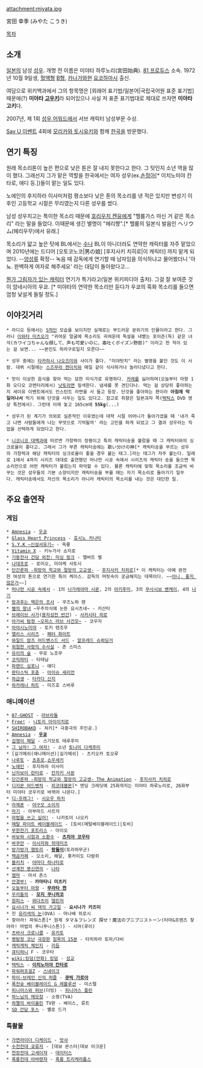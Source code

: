 attachment:miyata.jpg

宮田 幸季 (みやた こうき)

[[목차]]
== 소개 ==
[[일본]]의 남성 [[성우]]. 개명 전 이름은 미야타 하루노리(宮田始典). [[81 프로듀스]] 소속. 1972년 10월 9일생, [[혈액형]] [[B형]], [[카나가와]]현 [[요코하마]]시 출신.

여담으로 위키백과에서 그의 항목명은 [외래어 표기법/일본어|국립국어원 표준 표기법] 때문에(?) '''미야타 [[고우키]]'''라 되어있으나 사실 저 표준 표기법대로 제대로 쓰자면 '''미야타 고키'''다.

2007년, 제 1회 [[성우 어워드]]에서 서브 캐릭터 남성부문 수상.

[[Say U 이벤트]] 4회에 [[모리카와 토시유키]]와 함께 [[한국]]을 방문했다.

== 연기 특징 ==
원래 목소리톤이 높은 편으로 낮은 톤은 잘 내지 못한다고 한다. 그 탓인지 소년 역을 많이 했다. 그래선지 그가 맡은 역할을 한국에서는 여자 성우(ex.[[손정아]][* 이치노미야 칸타로, 애디 등.])들이 맡는 일도 있다.

노에인의 후지하라 이사미처럼 평소보다 낮은 톤의 목소리를 낸 적은 있지만 변성기 이후인 고등학교 시절은 무리였는지 다른 성우를 썼다.

남성 성우치고는 특이한 목소리 때문에 [[호리우치 켄유]]에게 "헬륨가스 마신 거 같은 목소리" 라는 말을 들었다. 이때문에 생긴 별명이 "헤리쨩".[* 헬륨의 일본식 발음인 ヘリウム(헤리우무)에서 유래.]

목소리가 얇고 높은 탓에 BL에서는 [[수]]나 BL이 아니더라도 연약한 캐릭터를 자주 맡았으며 2010년에는 드디어 [오토코노코|男の娘] [후지사키 치히로|이 캐릭터] 까지 맡게 되었다. --[[양성류]] 확정-- 녹음 때 감독에게 연기할 때 남자임을 의식하냐고 물어봤더니 '아뇨. 완벽하게 여자로 해주세요' 라는 대답이 돌아왔다고...

[[하라구로|뭔가 그림자가 있는 캐릭터]] 연기가 특기라고(일본 위키피디아 출처). 그걸 잘 보여준 것이 암네시아의 우쿄. [* 미야타의 연약한 목소리만 듣다가 우쿄의 흑화 목소리를 들으면 엄청 낯설게 들릴 정도.]

== 이야깃거리 ==
 * 라디오 등에서는 [[사디즘|S]]적인 모습을 보이지만 실제로는 부드러운 분위기의 인물이라고 한다. 그러나 [[이와타 미츠오]]가 "귀여운 얼굴에 목소리도 귀여운데 독설을 내뱉는 포이즌(독) 같은 녀석(カワイコちゃんな顔して、声も可愛いのに、毒吐くポイズン野郎)" 이라고 한 적이 있는 걸 보면... ~~본인도 하라구로일지 모른다~~

 * 성우 중에는 [[타카하시 나오즈미]]와 사이가 좋다. "미야탓치" 라는 별명을 붙인 것도 이 사람. 데뷔 시절에는 [[스즈무라 켄이치]]와 매일 같이 식사하거나 놀러다녔다고 한다.

 * 맛이 이상한 음식을 찾아 먹는 묘한 미식가로 유명하다. [[카레]]를 싫어하며(오늘부터 마왕 1화 오디오 코멘터리에서) [[낫토]]라면 질색한다. 냄새를 못 견딘다나. 먹는 걸 상당히 좋아하는지 세이유 이벤트에서도 인스턴트 라면을 사 들고 등장. 단것을 좋아하는 편이라 '''아침에 막 일어나서''' 먹기 위해 단것을 사두는 일도 있다고. 참고로 취향은 일본과자 쪽([[택틱스]] DVD 영상 특전에서). 그런데 이래 놓고 165cm에 '''55kg'''(...)

 * 성우가 된 계기가 의외로 실존적인 이유였는데 대학 시절 어머니가 돌아가셨을 때 '내가 죽고 나면 사람들에게 나는 무엇으로 기억될까' 라는 고민을 하게 되었고 그 결과 성우라는 직업을 선택하게 되었다고 한다.

 * [[니코니코 대백과]]에 따르면 가창력이 정평이고 특히 캐릭터송을 불렀을 때 그 캐릭터와의 싱크로율이 좋다고. 그래서 그가 부른 캐릭터송에는 歌い分けの神[* 캐릭터송을 부르는 성우의 가창력과 해당 캐릭터의 싱크로율이 좋을 경우 붙는 태그.]라는 태그가 자주 붙는다. 일례로 1에서 4까지 시리즈 대대로 출연했던 머나먼 시공 속에서 시리즈의 캐릭터 송을 들으면 목소리만으로 어떤 캐릭터가 불렀는지 파악할 수 있다. 물론 캐릭터에 맞춰 목소리를 조금씩 바꾸는 것은 성우들의 기본 소양이지만 캐릭터송을 부를 때는 자기 목소리로 돌아가기 일쑤다. 캐릭터송에서도 자신의 목소리가 아니라 캐릭터의 목소리를 내는 것은 대단한 일.

== 주요 출연작 ==

=== 게임 ===
 * [[암네시아(여성향 게임)|Amnesia]] - [[우쿄(암네시아)|우쿄]]
 * [[Glass Heart Princess]] - [[호시노 카나타]]
 * [[S.Y.K ~신설서유기~]] - 옥룡
 * [[Vitamin X]] - 키누가사 쇼지로
 * [[기동전사 건담 외전: 미싱 링크]] - 앨버트 벨
 * [[나데프로]] - 로미오, 미야케 사토시
 * [[단간론파 -희망의 학교와 절망의 고교생-]] - [[후지사키 치히로]][* 이 캐릭터는 아예 완전한 여성의 톤으로 연기한 특이 케이스. 감독의 머릿속이 궁금해지는 대목이다. ~~[[아니, 좋지 않은가]]~~]
 * [[머나먼 시공 속에서]] - 1의 [[나가레야마 시몬]], 2의 [[아키후미]], 3의 [[무사시보 벤케이]], 4의 [[나기]]
 * [[방과후는 백은의 조사]] - 쿠즈노하 렌
 * [[별의 왕녀]] ~우주의식에 눈뜬 요시츠네~ - 키산타
 * [[브레이브 사가]]([[용자성전 반간]]) - [[사카시타 히로]]
 * [[아가씨 탐정 ~오피스 러브 사건모~]] - 코우지
 * [[아야시노미야]] - 토키 텐조우
 * [[앨리스 시리즈]] - [[페터 화이트]]
 * [[와일드 암즈 어드밴스드 서드]] - [[알프레드 슈뢰딩거]]
 * [[위험한 사랑의 수사실]] - 존 스미스
 * [[유리의 숲]] - 무로 노조무
 * [[코믹파티]] - 타테남
 * [[파랜드 심포니]] - 애디
 * [[판타스틱 포츈]] - [[아이슈 세리언]]
 * [[하급생]] - [[타카다 신지]]
 * [[하카레나 하트]] - 미즈호 스바루

=== 애니메이션 ===
 * [[07-GHOST]] - [[라브라돌]]
 * [[Free!]] - [[니토리 아이이치로]]
 * [[SHIROBAKO]] - 쳐키[* 극중극의 주인공.]
 * [[암네시아(여성향 게임)|Amnesia]] - '''[[우쿄(암네시아)|우쿄]]'''
 * [[겁쟁이 페달]] - 스기모토 테루후미
 * [[그 남자! 그 여자!]] - 소년 [[토나미 다케후미]]
 * [길가메쉬(애니메이션)|길가메쉬] - 츠키오카 토오루
 * [[나루토]] - [[쵸쥬로]],[[쇼우세키]]
 * [[노에인]] - 후지하라 이사미
 * [[닌자보이 란타로]] - [[칸자키 사몬]]
 * [[단간론파 -희망의 학교와 절망의 고교생- The Animation]] - [[후지사키 치히로]]
 * [[디지몬 어드벤처]] - [[피코데블몬]][* 엔딩 크레딧에 25화까지는 미야타 하루노리로, 26화부터 미야타 코우키로 바뀌어 나온다.]
 * [[디-프래그!]] - [[시오우 하치]]
 * [[라제폰]] - [[야구모 소이치]]
 * [[마기]] - 아부마드 사르쟈
 * [[마법을 쓰고 싶어!]] - 나카토미 나오키
 * [[메탈 파이트 베이블레이드]] - [토비(메탈베이블레이드)|토비]
 * [[무한전기 포트리스]] - 아이오
 * [[바보와 시험과 소환수]] - '''[[츠치야 코우타]]'''
 * [[바쿠만]] - [[이시자와 히데미츠]]
 * [[방가방가 햄토리]] - '''[[랑돌이]]'''(토라하무군)
 * [[백곰카페]] - 오소리, 해달, 홋카이도 다람쥐
 * [[블리치]] - [[야마다 하나타로]]
 * [[선계전 봉신연의]] - [[나타]]
 * [[엠마(모리 카오루)|엠마]] - 아서 존스
 * [[안경부!]] - '''카마타니 미츠키'''
 * [[오늘부터 마왕]] - '''[[무라타 켄]]'''
 * [[우리들의]] - '''[[모지 쿠니히코]]'''
 * [[원피스(만화)|원피스]] - [[와다츠미]] [[델린저]]
 * [[요시나가 씨 댁의 가고일]] - '''요시나가 카즈미'''
 * 진 [[유리색의 눈]](OVA) - 마나베 히로시
 * 찾아라! 파워스톤[* 원제 タマ＆フレンズ 探せ！魔法のプニプニストーン(타마&프렌즈 찾아라! 마법의 푸니푸니스톤)] - 시마(루이)
 * [[츠바사 크로니클]] - [[유키토]]
 * [[명탐정 코난]] [[극장판]] [[침묵의 15분]] - 타치하라 토마/다비
 * [[캐릭캐릭 체인지]] - [[리듬]]
 * [[큐티하니]] F - 코우타
 * [[wiki:킹덤(만화) 킹덤]] - [[성교]]
 * [[택틱스]] - '''[[이치노미야 칸타로]]'''
 * [[파워퍼프걸Z]] - [[스네이크]]
 * [[파이-브레인 신의 퍼즐]] - '''[[큐빅 가로아]]'''
 * [[탑블레이드|폭전슛 베이블레이드 G 레볼루션]] - 미스텔
 * [[피니어스와 퍼브]](더빙) - [[피니어스 플린]]
 * [[하느님의 메모장]] - 소령(TVA)
 * [[하멜의 바이올린]] TV판 - 베이스, 류트
 * [[SD 건담 포스]] - 옐로 드가

=== 특촬물 ===
 * [[가면라이더 디케이드]] - [[라몬(가면라이더 키바)|밧샤]]
 * [[수전전대 쿄류저]] - [데보 몬스터|데보 아크문]
 * [[천장전대 고세이쟈]] - [[데이터스]]
 * [[폭룡전대 아바렌쟈]] - [[폭룡 트리케라톱스]]
